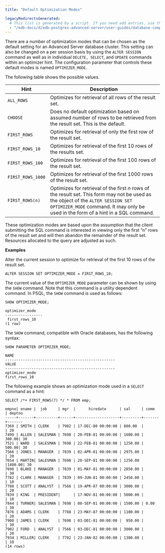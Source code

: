```yaml
---
title: "Default Optimization Modes"

legacyRedirectsGenerated:
  # This list is generated by a script. If you need add entries, use the `legacyRedirects` key.
  - "/edb-docs/d/edb-postgres-advanced-server/user-guides/database-compatibility-for-oracle-developers-guide/11/Database_Compatibility_for_Oracle_Developers_Guide.1.039.html"
---
```


<div id="default_optimization_modes" class="registered_link"></div>

There are a number of optimization modes that can be chosen as the default setting for an Advanced Server database cluster. This setting can also be changed on a per session basis by using the `ALTER SESSION` command as well as in individual `DELETE, SELECT`, and `UPDATE` commands within an optimizer hint. The configuration parameter that controls these default modes is named `OPTIMIZER_MODE`.

The following table shows the possible values.

| Hint              | Description                                                                                                                                                                                                             |
| ----------------- | ----------------------------------------------------------------------------------------------------------------------------------------------------------------------------------------------------------------------- |
| `ALL_ROWS`        | Optimizes for retrieval of all rows of the result set.                                                                                                                                                                  |
| `CHOOSE`          | Does no default optimization based on assumed number of rows to be retrieved from the result set. This is the default.                                                                                                  |
| `FIRST_ROWS`      | Optimizes for retrieval of only the first row of the result set.                                                                                                                                                        |
| `FIRST_ROWS_10`   | Optimizes for retrieval of the first 10 rows of the results set.                                                                                                                                                        |
| `FIRST_ROWS_100`  | Optimizes for retrieval of the first 100 rows of the result set.                                                                                                                                                        |
| `FIRST_ROWS_1000` | Optimizes for retrieval of the first 1000 rows of the result set.                                                                                                                                                       |
| `FIRST_ROWS(n)`   | Optimizes for retrieval of the first *n* rows of the result set. This form may not be used as the object of the `ALTER SESSION SET OPTIMIZER_MODE` command. It may only be used in the form of a hint in a SQL command. |

These optimization modes are based upon the assumption that the client submitting the SQL command is interested in viewing only the first “n” rows of the result set and will then abandon the remainder of the result set. Resources allocated to the query are adjusted as such.

**Examples**

Alter the current session to optimize for retrieval of the first 10 rows of the result set.

```text
ALTER SESSION SET OPTIMIZER_MODE = FIRST_ROWS_10;
```

The current value of the `OPTIMIZER_MODE` parameter can be shown by using the `SHOW` command. Note that this command is a utility dependent command. In PSQL, the `SHOW` command is used as follows:

```text
SHOW OPTIMIZER_MODE;

optimizer_mode
-----------------
 first_rows_10
(1 row)
```

The `SHOW` command, compatible with Oracle databases, has the following syntax:

```text
SHOW PARAMETER OPTIMIZER_MODE;

NAME
--------------------------------------------------
VALUE
--------------------------------------------------
optimizer_mode
first_rows_10
```

The following example shows an optimization mode used in a `SELECT` command as a hint:

```text
SELECT /*+ FIRST_ROWS(7) */ * FROM emp;

empno| ename |  job     | mgr  |      hiredate      | sal     | comm  | deptno
-----+-------+----------+------+--------------------+---------+-------+-------
7369 | SMITH | CLERK    | 7902 | 17-DEC-80 00:00:00 | 800.00  |       | 20
7499 | ALLEN | SALESMAN | 7698 | 20-FEB-81 00:00:00 | 1600.00 | 300.00| 30
7521 | WARD  | SALESMAN | 7698 | 22-FEB-81 00:00:00 | 1250.00 | 500.00| 30
7566 | JONES | MANAGER  | 7839 | 02-APR-81 00:00:00 | 2975.00 |       | 20
7654 | MARTIN| SALESMAN | 7698 | 28-SEP-81 00:00:00 | 1250.00 |1400.00| 30
7698 | BLAKE | MANAGER  | 7839 | 01-MAY-81 00:00:00 | 2850.00 |       | 30
7782 | CLARK | MANAGER  | 7839 | 09-JUN-81 00:00:00 | 2450.00 |       | 10
7788 | SCOTT | ANALYST  | 7566 | 19-APR-87 00:00:00 | 3000.00 |       | 20
7839 | KING  | PRESIDENT|      | 17-NOV-81 00:00:00 | 5000.00 |       | 10
7844 | TURNER| SALESMAN | 7698 | 08-SEP-81 00:00:00 | 1500.00 | 0.00  | 30
7876 | ADAMS | CLERK    | 7788 | 23-MAY-87 00:00:00 | 1100.00 |       | 20
7900 | JAMES | CLERK    | 7698 | 03-DEC-81 00:00:00 |  950.00 |       | 30
7902 | FORD  | ANALYST  | 7566 | 03-DEC-81 00:00:00 | 3000.00 |       | 20
7934 | MILLER| CLERK    | 7782 | 23-JAN-82 00:00:00 | 1300.00 |       | 10
(14 rows)
```
